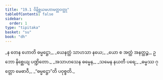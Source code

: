 ```yaml
---
title: "19.1 ဝိနိစ္ဆယမဟာမတ္တဝတ္ထု"
tableOfContents: false
sidebar:
  order: 1
type: "tipitaka"
basket: "su"
book: "dh"
---
```



<DynamicBreadcrumb />

<Division number="256" book="dh">

<Paragraph number="277" type="verses" book="dh">
_န တေန ဟောတိ ဓမ္မဋ္ဌော,_  
_ယေနတ္ထံ သာဟသာ နယေ;_  
_ယော စ အတ္ထံ အနတ္ထဉ္စ,_  
ဥဘော နိစ္ဆေယျ ပဏ္ဍိတော._  

</Paragraph>

</Division>
<Division number="257" book="dh">

<Paragraph number="278" type="verses" book="dh">
_အသာဟသေန ဓမ္မေန,_  
_သမေန နယတီ ပရေ;_  
_ဓမ္မဿ ဂုတ္တော မေဓာဝီ,_  
_“ဓမ္မဋ္ဌော”တိ ပဝုစ္စတိ._
</Paragraph>
</Division>